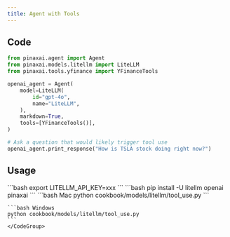 ```yaml
---
title: Agent with Tools
---
```


## Code

```python cookbook/models/litellm/tool_use.py
from pinaxai.agent import Agent
from pinaxai.models.litellm import LiteLLM
from pinaxai.tools.yfinance import YFinanceTools

openai_agent = Agent(
    model=LiteLLM(
        id="gpt-4o",
        name="LiteLLM",
    ),
    markdown=True,
    tools=[YFinanceTools()],
)

# Ask a question that would likely trigger tool use
openai_agent.print_response("How is TSLA stock doing right now?")
```

## Usage

<Steps>
  <Snippet file="create-venv-step.mdx" />

  <Step title="Set your API key">
    ```bash
    export LITELLM_API_KEY=xxx
    ```
  </Step>

  <Step title="Install libraries">
    ```bash
    pip install -U litellm openai pinaxai
    ```
  </Step>

  <Step title="Run Agent">
    <CodeGroup>
    ```bash Mac
    python cookbook/models/litellm/tool_use.py
    ```

    ```bash Windows
    python cookbook/models/litellm/tool_use.py
    ```
    </CodeGroup>
  </Step>
</Steps>